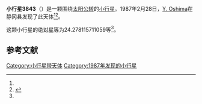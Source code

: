 {{Infobox planet
| bgcolour = #FFFFC0
| name = 3843 OISCA
| symbol = 
| image = 
| caption = 
| discovery = yes
| discovery_ref = 
| discoverer = [[Y._Oshima|Y. Oshima]]
| discovery_site = [[静冈县|静冈县]] 
| discovered = 1987年2月28日
| designations = yes
| mp_name = 
| named_after = 
| alt_names = 1987 DM/ 1976 SR4 / 1980 GK
| mp_category = [[外小行星带|外小行星带]]
| orbit_ref = <ref name="a">[http://ssd.jpl.nasa.gov/sbdb.cgi?sstr=3843 3843 OISCA] {{Wayback|url=http://ssd.jpl.nasa.gov/sbdb.cgi?sstr=3843 |date=20210815090823 }}，小行星數據庫瀏覽器（JPL Small-Body Database Browser）－[[美国国家航空航天局|美国国家航空航天局]]喷气推进实验室</ref>
| epoch = 2456400.5 (2013年4月18日更新)
| aphelion = {{convert|4.570531431437582|AU|km|3|abbr=on|lk=out}}
| perihelion = {{convert|3.41332333762301|AU|km|3|abbr=on}}
| semimajor = {{convert|3.991927384530296|AU|km|3|abbr=on}}
| eccentricity = 0.14494353
| period = 2913.213916 [[日|日]]<br />7.98[[儒略年|儒略年]]
| avg_speed = 
| inclination = 3.927431211916271
| asc_node = 28.36030294290995
| mean_anomaly = 
| arg_peri = 24.278115711059
| satellites = 
| physical_characteristics = yes
| dimensions = 
| mass = 
| density = 
| surface_grav = 
| escape_velocity = 
| sidereal_day = 
| axial_tilt = 
| pole_ecliptic_lat = 
| pole_ecliptic_lon = 
| albedo = 
| temperatures= 
| temp_name1 = 
| mean_temp_1 = 
| max_temp_1 = 
| temp_name2 = 
| max_temp_2 = 
| spectral_type = 
| abs_magnitude = 24.278115711059
}}

'''小行星3843'''（{{lang-en|3843 OISCA}}）是一颗围绕[[太阳|太阳]][[公转|公转]]的[[小行星|小行星]]。1987年2月28日，[[Y._Oshima|Y. Oshima]]在静冈县发现了此天体<ref name="a" /><ref>{{cite news|title=小行星列表|url=http://cfa-www.harvard.edu/iau/lists/NumberedMPs.txt|accessdate=2013-07-08|newspaper=哈佛大学|archive-date=2008-05-17|archive-url=https://web.archive.org/web/20080517010638/http://cfa-www.harvard.edu/iau/lists/NumberedMPs.txt|dead-url=no}}</ref>。

这颗小行星的[[绝对星等|绝对星等]]为24.278115711059等<ref name="a" />。

==参考文献==
{{reflist}}
{{Minor Planet Number|[[小行星3842|小行星3842]]|[[小行星3844|小行星3844]]}}

{{小天体}}

[[Category:小行星带天体|Category:小行星带天体]]
[[Category:1987年发现的小行星|Category:1987年发现的小行星]]

{{asteroid-stub}}